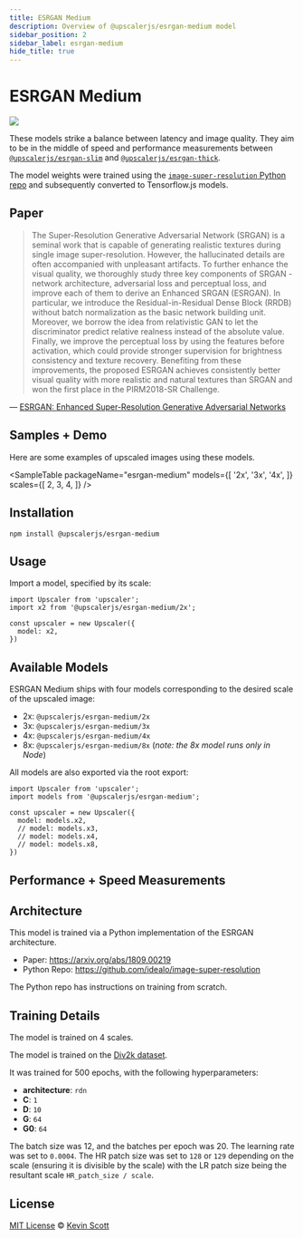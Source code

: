 ```yaml
---
title: ESRGAN Medium
description: Overview of @upscalerjs/esrgan-medium model
sidebar_position: 2
sidebar_label: esrgan-medium
hide_title: true
---
```



<ModelHeaderImage packageName="esrgan-medium" model="4x" />

# ESRGAN Medium

[![](https://data.jsdelivr.com/v1/package/npm/@upscalerjs/esrgan-medium/badge)](https://www.jsdelivr.com/package/npm/@upscalerjs/esrgan-medium)

These models strike a balance between latency and image quality. They aim to be in the middle of speed and performance measurements between [`@upscalerjs/esrgan-slim`](esrgan-slim) and [`@upscalerjs/esrgan-thick`](esrgan-thick).

The model weights were trained using the [`image-super-resolution` Python repo](https://github.com/idealo/image-super-resolution) and subsequently converted to Tensorflow.js models.

## Paper

> The Super-Resolution Generative Adversarial Network (SRGAN) is a seminal work that is capable of generating realistic textures during single image super-resolution. However, the hallucinated details are often accompanied with unpleasant artifacts. To further enhance the visual quality, we thoroughly study three key components of SRGAN - network architecture, adversarial loss and perceptual loss, and improve each of them to derive an Enhanced SRGAN (ESRGAN). In particular, we introduce the Residual-in-Residual Dense Block (RRDB) without batch normalization as the basic network building unit. Moreover, we borrow the idea from relativistic GAN to let the discriminator predict relative realness instead of the absolute value. Finally, we improve the perceptual loss by using the features before activation, which could provide stronger supervision for brightness consistency and texture recovery. Benefiting from these improvements, the proposed ESRGAN achieves consistently better visual quality with more realistic and natural textures than SRGAN and won the first place in the PIRM2018-SR Challenge.

&mdash; [ESRGAN: Enhanced Super-Resolution Generative Adversarial Networks](https://arxiv.org/abs/1809.00219)

## Samples + Demo

Here are some examples of upscaled images using these models.


<SampleTable
  packageName="esrgan-medium"
  models={[
    '2x',
    '3x',
    '4x',
  ]}
  scales={[
    2,
    3,
    4,
  ]}
/>


<ModelExample model="esrgan-medium" />


## Installation

```
npm install @upscalerjs/esrgan-medium
```

## Usage

Import a model, specified by its scale:

```
import Upscaler from 'upscaler';
import x2 from '@upscalerjs/esrgan-medium/2x';

const upscaler = new Upscaler({
  model: x2,
})
```

## Available Models

ESRGAN Medium ships with four models corresponding to the desired scale of the upscaled image:

- 2x: `@upscalerjs/esrgan-medium/2x`
- 3x: `@upscalerjs/esrgan-medium/3x`
- 4x: `@upscalerjs/esrgan-medium/4x`
- 8x: `@upscalerjs/esrgan-medium/8x` (_note: the 8x model runs only in Node_)

All models are also exported via the root export:

```
import Upscaler from 'upscaler';
import models from '@upscalerjs/esrgan-medium';

const upscaler = new Upscaler({
  model: models.x2,
  // model: models.x3,
  // model: models.x4,
  // model: models.x8,
})
```

## Performance + Speed Measurements


<PerformanceChart package="esrgan-medium" databasePath="/assets/performance.sql"></PerformanceChart>

<SpeedChart package="esrgan-medium" databasePath="/assets/speed.sql"></SpeedChart>



## Architecture
This model is trained via a Python implementation of the ESRGAN architecture.

- Paper: https://arxiv.org/abs/1809.00219
- Python Repo: https://github.com/idealo/image-super-resolution

The Python repo has instructions on training from scratch.

## Training Details

The model is trained on 4 scales.

The model is trained on the [Div2k dataset](https://data.vision.ee.ethz.ch/cvl/DIV2K/).

It was trained for 500 epochs, with the following hyperparameters:

- **architecture**: `rdn`
- **C**: `1`
- **D**: `10`
- **G**: `64`
- **G0**: `64`

The batch size was 12, and the batches per epoch was 20. The learning rate was set to `0.0004`. The HR patch size was set to `128` or `129` depending on the scale (ensuring it is divisible by the scale) with the LR patch size being the resultant scale `HR_patch_size / scale`.

## License

[MIT License](https://oss.ninja/mit/developit/) © [Kevin Scott](https://thekevinscott.com)


